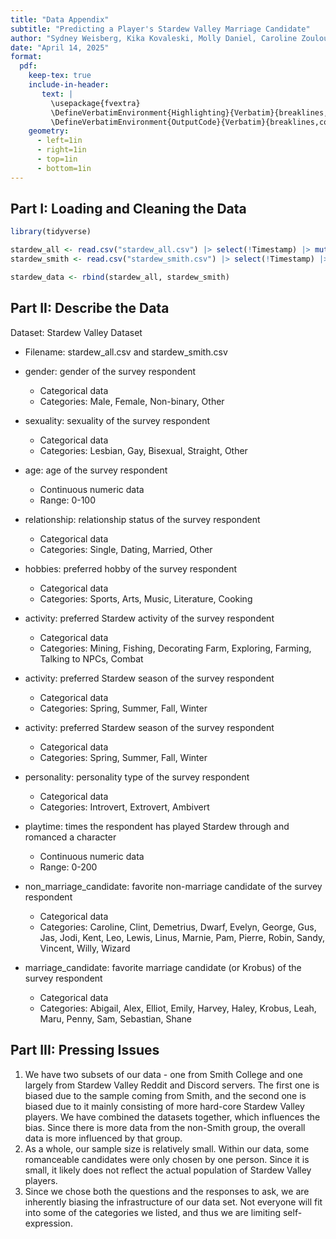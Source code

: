 ```yaml
---
title: "Data Appendix"
subtitle: "Predicting a Player's Stardew Valley Marriage Candidate"
author: "Sydney Weisberg, Kika Kovaleski, Molly Daniel, Caroline Zouloumian, Emma Ruckle"
date: "April 14, 2025"
format: 
  pdf:
    keep-tex: true
    include-in-header: 
       text: |
         \usepackage{fvextra}
         \DefineVerbatimEnvironment{Highlighting}{Verbatim}{breaklines,commandchars=\\\{\}}
         \DefineVerbatimEnvironment{OutputCode}{Verbatim}{breaklines,commandchars=\\\{\}}
    geometry: 
      - left=1in
      - right=1in
      - top=1in
      - bottom=1in
---
```


## Part I: Loading and Cleaning the Data

```r
library(tidyverse)

stardew_all <- read.csv("stardew_all.csv") |> select(!Timestamp) |> mutate(from = "All")
stardew_smith <- read.csv("stardew_smith.csv") |> select(!Timestamp) |> mutate(from = "Smith")

stardew_data <- rbind(stardew_all, stardew_smith)
```

## Part II: Describe the Data

Dataset: Stardew Valley Dataset

- Filename: stardew_all.csv and stardew_smith.csv

- gender: gender of the survey respondent
  - Categorical data
  - Categories: Male, Female, Non-binary, Other
- sexuality: sexuality of the survey respondent
  - Categorical data
  - Categories: Lesbian, Gay, Bisexual, Straight, Other
- age: age of the survey respondent
  - Continuous numeric data
  - Range: 0-100
- relationship: relationship status of the survey respondent
  - Categorical data
  - Categories: Single, Dating, Married, Other
- hobbies: preferred hobby of the survey respondent
  - Categorical data
  - Categories: Sports, Arts, Music, Literature, Cooking
- activity: preferred Stardew activity of the survey respondent
  - Categorical data
  - Categories: Mining, Fishing, Decorating Farm, Exploring, Farming, Talking to NPCs, Combat
- activity: preferred Stardew season of the survey respondent
  - Categorical data
  - Categories: Spring, Summer, Fall, Winter
- activity: preferred Stardew season of the survey respondent
  - Categorical data
  - Categories: Spring, Summer, Fall, Winter
- personality: personality type of the survey respondent
  - Categorical data
  - Categories: Introvert, Extrovert, Ambivert
- playtime: times the respondent has played Stardew through and romanced a character
  - Continuous numeric data
  - Range: 0-200
- non_marriage_candidate: favorite non-marriage candidate of the survey respondent
  - Categorical data
  - Categories: Caroline, Clint, Demetrius, Dwarf, Evelyn, George, Gus, Jas, Jodi, Kent, Leo, Lewis, Linus, Marnie, Pam, Pierre, Robin, Sandy, Vincent, Willy, Wizard
- marriage_candidate: favorite marriage candidate (or Krobus) of the survey respondent
  - Categorical data
  - Categories: Abigail, Alex, Elliot, Emily, Harvey, Haley, Krobus, Leah, Maru, Penny, Sam, Sebastian, Shane

## Part III: Pressing Issues

1. We have two subsets of our data - one from Smith College and one largely from Stardew Valley Reddit and Discord servers. The first one is biased due to the sample coming from Smith, and the second one is biased due to it mainly consisting of more hard-core Stardew Valley players. We have combined the datasets together, which influences the bias. Since there is more data from the non-Smith group, the overall data is more influenced by that group.
2. As a whole, our sample size is relatively small. Within our data, some romanceable candidates were only chosen by one person. Since it is small, it likely does not reflect the actual population of Stardew Valley players.
3. Since we chose both the questions and the responses to ask, we are inherently biasing the infrastructure of our data set. Not everyone will fit into some of the categories we listed, and thus we are limiting self-expression.
